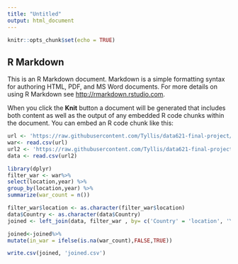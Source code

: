 ---
title: "Untitled"
output: html_document
---

```{r setup, include=FALSE}
knitr::opts_chunk$set(echo = TRUE)
```

## R Markdown

This is an R Markdown document. Markdown is a simple formatting syntax for authoring HTML, PDF, and MS Word documents. For more details on using R Markdown see <http://rmarkdown.rstudio.com>.

When you click the **Knit** button a document will be generated that includes both content as well as the output of any embedded R code chunks within the document. You can embed an R code chunk like this:

```{r cars}
url <- 'https://raw.githubusercontent.com/Tyllis/data621-final-project/master/data/ucdp-prio-acd-181.csv'
war<- read.csv(url)
url2 <- 'https://raw.githubusercontent.com/Tyllis/data621-final-project/master/data/a.csv'
data <- read.csv(url2)
```

```{r}
library(dplyr)
filter_war <- war%>%
select(location,year) %>%
group_by(location,year) %>%
summarize(war_count = n()) 

```
```{r}

filter_war$location <- as.character(filter_war$location)
data$Country <- as.character(data$Country)
joined <- left_join(data, filter_war , by= c('Country' = 'location', 'Year' = 'year'))

```


```{r}
joined<-joined%>%
mutate(in_war = ifelse(is.na(war_count),FALSE,TRUE))

```
```{r}
write.csv(joined, 'joined.csv')
```